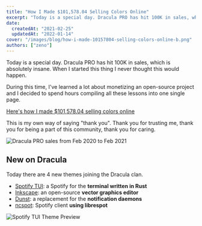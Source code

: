 ```yaml
---
title: "How I Made $101,578.04 Selling Colors Online"
excerpt: "Today is a special day. Dracula PRO has hit 100K in sales, which is absolutely insane. When I started this thing I never thought this would happen."
date:
  createdAt: "2021-02-25"
  updatedAt: "2022-01-14"
cover: "/images/blog/how-i-made-10157804-selling-colors-online-b.png"
authors: ["zeno"]
---
```


Today is a special day. Dracula PRO has hit 100K in sales, which is absolutely insane. When I started this thing I never thought this would happen.

During this time, I've learned a lot about monetizing an open-source project and I decided to spend hours compiling all these lessons into one single page.

[Here's how I made $101,578.04 selling colors online](/blog/2021-year-in-review)

This is my own way of saying "thank you". Thank you for trusting me, thank you for being a part of this community, thank you for caring.

![Dracula PRO sales from Feb 2020 to Feb 2021](/images/blog/how-i-made-10157804-selling-colors-online-a.png)

## New on Dracula

Today there are 4 new themes joining the Dracula clan.

- [Spotify TUI](/spotify-tui): a Spotify for the **terminal written in Rust**
- [Inkscape](/inkscape): an open-source **vector graphics editor**
- [Dunst](/dunst): a replacement for the **notification daemons**
- [ncspot](/ncspot): Spotify client **using librespot**

![Spotify TUI Theme Preview](/images/blog/how-i-made-10157804-selling-colors-online-b.png)
